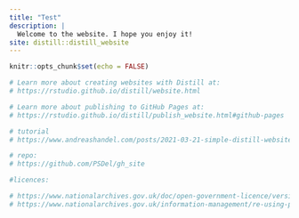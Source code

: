 ```yaml
---
title: "Test"
description: |
  Welcome to the website. I hope you enjoy it!
site: distill::distill_website
---
```


```r
knitr::opts_chunk$set(echo = FALSE)

# Learn more about creating websites with Distill at:
# https://rstudio.github.io/distill/website.html

# Learn more about publishing to GitHub Pages at:
# https://rstudio.github.io/distill/publish_website.html#github-pages

# tutorial
# https://www.andreashandel.com/posts/2021-03-21-simple-distill-website/#the-docs-folder

# repo:
# https://github.com/PSDel/gh_site

#licences:

# https://www.nationalarchives.gov.uk/doc/open-government-licence/version/3/
# https://www.nationalarchives.gov.uk/information-management/re-using-public-sector-information/uk-government-licensing-framework/crown-copyright/

```

